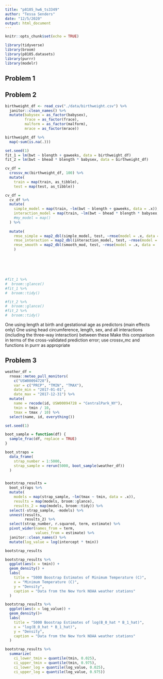 ```yaml
---
title: "p8105_hw6_ts3349"
author: "Tessa Senders"
date: "12/5/2020"
output: html_document
---
```


```r
knitr::opts_chunk$set(echo = TRUE)
```

```r
library(tidyverse)
library(broom)
library(p8105.datasets)
library(purrr)
library(modelr)
```


## Problem 1






## Problem 2


```r
birthweight_df <- read_csv("./data/birthweight.csv") %>%
  janitor::clean_names() %>%
  mutate(babysex = as_factor(babysex),
         frace = as_factor(frace),
         malform = as_factor(malform),
         mrace = as_factor(mrace))

birthweight_df %>% 
  map(~sum(is.na(.)))
```

```r
set.seed(1)
fit_1 = lm(bwt ~ blength + gaweeks, data = birthweight_df)
fit_2 = lm(bwt ~ bhead * blength * babysex, data = birthweight_df)

cv_df =
  crossv_mc(birthweight_df, 100) %>% 
  mutate(
    train = map(train, as_tibble),
    test = map(test, as_tibble))

cv_df = 
  cv_df %>% 
  mutate(
    simple_model = map(train, ~lm(bwt ~ blength + gaweeks, data = .x)),
    interaction_model = map(train, ~lm(bwt ~ bhead * blength * babysex, data = .x))
    #my_model = map() 
  ) %>%
    
  mutate(
    rmse_simple = map2_dbl(simple_model, test, ~rmse(model = .x, data = .y)),
    rmse_interaction = map2_dbl(interaction_model, test, ~rmse(model = .x, data = .y)),
    rmse_smooth = map2_dbl(smooth_mod, test, ~rmse(model = .x, data = .y))
    )






#fit_1 %>% 
#  broom::glance()
#fit_1 %>%
#  broom::tidy()

#fit_2 %>%
#  broom::glance()
#fit_2 %>%
#  broom::tidy()

```


One using length at birth and gestational age as predictors (main effects only)
One using head circumference, length, sex, and all interactions (including the three-way interaction) between these
Make this comparison in terms of the cross-validated prediction error; use crossv_mc and functions in purrr as appropriate

## Problem 3


```r
weather_df = 
  rnoaa::meteo_pull_monitors(
    c("USW00094728"),
    var = c("PRCP", "TMIN", "TMAX"), 
    date_min = "2017-01-01",
    date_max = "2017-12-31") %>%
  mutate(
    name = recode(id, USW00094728 = "CentralPark_NY"),
    tmin = tmin / 10,
    tmax = tmax / 10) %>%
  select(name, id, everything())
```

```r
set.seed(1)

boot_sample = function(df) {
  sample_frac(df, replace = TRUE)
}

boot_straps = 
  data_frame(
    strap_number = 1:5000,
    strap_sample = rerun(5000, boot_sample(weather_df))
  )


bootstrap_results = 
  boot_straps %>% 
  mutate(
    models = map(strap_sample, ~lm(tmax ~ tmin, data = .x)),
    results = map(models, broom::glance),  
    results_2 = map(models, broom::tidy)) %>%
  select(-strap_sample, -models) %>% 
  unnest(results,
         results_2) %>% 
  select(strap_number, r.squared, term, estimate) %>%
  pivot_wider(names_from = term,
              values_from = estimate) %>%
  janitor::clean_names() %>%
  mutate(log_value = log(intercept * tmin))

bootstrap_results
```


```r
bootstrap_results %>% 
  ggplot(aes(x = tmin)) + 
  geom_density() + 
  labs(
    title = "5000 Boostrap Estimates of Minimum Temperature (C)",
    x = "Minimum Temperature (C)",
    y = "Density",
    caption = "Data from the New York NOAA weather stations"
  )

bootstrap_results %>%
  ggplot(aes(x = log_value)) + 
  geom_density()+ 
  labs(
    title = "5000 Boostrap Estimates of log(B_0_hat * B_1_hat)",
    x = "log(B_0_hat * B_1_hat)",
    y = "Density",
    caption = "Data from the New York NOAA weather stations"
  )
```


```r
bootstrap_results %>% 
  summarize(
    ci_lower_tmin = quantile(tmin, 0.025), 
    ci_upper_tmin = quantile(tmin, 0.975),
    ci_lower_log = quantile(log_value, 0.025), 
    ci_upper_log = quantile(log_value, 0.975))
```


